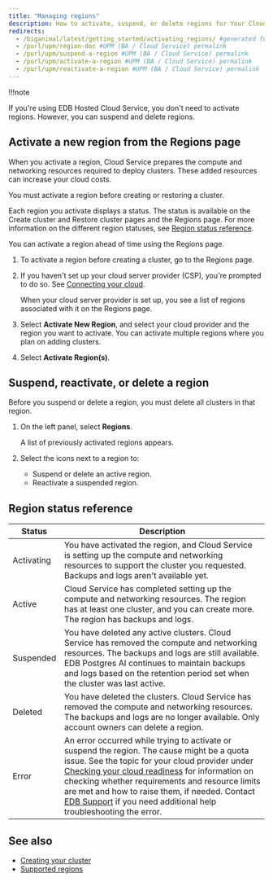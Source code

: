 ```yaml
---
title: "Managing regions"
description: How to activate, suspend, or delete regions for Your Cloud Account.
redirects:
  - /biganimal/latest/getting_started/activating_regions/ #generated for BigAnimal URL path removal branch
  - /purl/upm/region-doc #UPM (BA / Cloud Service) permalink
  - /purl/upm/suspend-a-region #UPM (BA / Cloud Service) permalink
  - /purl/upm/activate-a-region #UPM (BA / Cloud Service) permalink
  - /purl/upm/reactivate-a-region #UPM (BA / Cloud Service) permalink
---
```


!!!note

   If you're using EDB Hosted Cloud Service, you don't need to activate regions. However, you can suspend and delete regions.

## Activate a new region from the Regions page

When you activate a region, Cloud Service prepares the compute and networking resources required to deploy clusters. These added resources can increase your cloud costs. 

You must activate a region before creating or restoring a cluster. 

Each region you activate displays a status. The status is available on the Create cluster and Restore cluster pages and the Regions page. For more information on the different region statuses, see [Region status reference](#region-status-reference).

You can activate a region ahead of time using the Regions page. 

1.  To activate a region before creating a cluster, go to the Regions page.
     

2.  If you haven't set up your cloud server provider (CSP), you're prompted to do so. See [Connecting your cloud](connecting_to_your_cloud/).

    When your cloud server provider is set up, you see a list of regions associated with it on the Regions page.

3.  Select **Activate New Region**, and select your cloud provider and the region you want to activate. You can activate multiple regions where you plan on adding clusters. 

4.  Select **Activate Region(s)**.

## Suspend, reactivate, or delete a region

<PurlAnchor urlPath="/purl/upm/reactivate-a-region" />
<PurlAnchor urlPath="/purl/upm/suspend-a-region" />

Before you suspend or delete a region, you must delete all clusters in that region.

1.  On the left panel, select **Regions**.

    A list of previously activated regions appears. 
      
2.  Select the icons next to a region to: 
    -   Suspend or delete an active region. 
    -   Reactivate a suspended region.

## Region status reference

| Status     | Description                                                                                                                                                                                                                                                                                                                                                                                                                                             |
| ---------- | ------------------------------------------------------------------------------------------------------------------------------------------------------------------------------------------------------------------------------------------------------------------------------------------------------------------------------------------------------------------------------------------------------------------------------------------------------- |
| Activating | You have activated the region, and Cloud Service is setting up the compute and networking resources to support the cluster you requested. Backups and logs aren't available yet.                                                                                                                                                                                                                                                                        |
| Active     | Cloud Service has completed setting up the compute and networking resources. The region has at least one cluster, and you can create more. The region has backups and logs.                                                                                                                                                                                                                                                                             |
| Suspended  | You have deleted any active clusters. Cloud Service has removed the compute and networking resources. The backups and logs are still available. EDB Postgres AI continues to maintain backups and logs based on the retention period set when the cluster was last active.                                                                                                                                                                              |
| Deleted    | You have deleted the clusters. Cloud Service has removed the compute and networking resources. The backups and logs are no longer available. Only account owners can delete a region.                                                                                                                                                                                                                                                                   |
| Error      | An error occurred while trying to activate or suspend the region. The cause might be a quota issue. See the topic for your cloud provider under [Checking your cloud readiness](preparing_cloud_account/) for information on checking whether requirements and resource limits are met and how to raise them, if needed. Contact [EDB Support](/edb-postgres-ai/cloud-service/support_services/) if you need additional help troubleshooting the error. |

## See also

-   [Creating your cluster](/edb-postgres-ai/cloud-service/getting_started/creating_cluster/creating_a_cluster/) 
-   [Supported regions](/edb-postgres-ai/cloud-service/references/supported_regions/)
